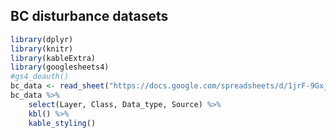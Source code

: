 ## BC disturbance datasets

```r
library(dplyr)
library(knitr)
library(kableExtra)
library(googlesheets4)
#gs4_deauth()
bc_data <- read_sheet("https://docs.google.com/spreadsheets/d/1jrF-9GxjVUxCpmETts-CGrAiqsv6Wm407Qsez8uCN8k/edit?usp=sharing", sheet="BC")
bc_data %>%
    select(Layer, Class, Data_type, Source) %>%
    kbl() %>%
    kable_styling()
```
